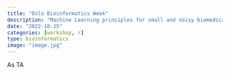 ```yaml
---
title: "Oslo Bioinformatics Week"
description: "Machine Learning principles for small and noisy biomedical data"
date: "2022-10-25"
categories: [workshop, r]
type: bioinformatics
image: "image.jpg"
---
```


As TA
